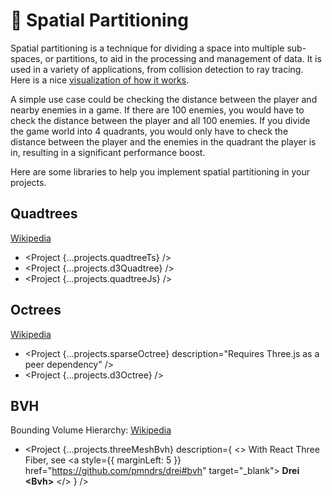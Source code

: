 
# 🧊 Spatial Partitioning

Spatial partitioning is a technique for dividing a space into multiple sub-spaces, or partitions, to aid in the processing and management of data. It is used in a variety of applications, from collision detection to ray tracing. Here is a nice [visualization of how it works](https://timohausmann.github.io/quadtree-ts/).

A simple use case could be checking the distance between the player and nearby enemies in a game. If there are 100 enemies, you would have to check the distance between the player and all 100 enemies. If you divide the game world into 4 quadrants, you would only have to check the distance between the player and the enemies in the quadrant the player is in, resulting in a significant performance boost.

Here are some libraries to help you implement spatial partitioning in your projects.

## Quadtrees

[Wikipedia](https://en.wikipedia.org/wiki/Quadtree)

- <Project {...projects.quadtreeTs} />
- <Project {...projects.d3Quadtree} />
- <Project {...projects.quadtreeJs} />

## Octrees

[Wikipedia](https://en.wikipedia.org/wiki/Octree)

- <Project {...projects.sparseOctree} description="Requires Three.js as a peer dependency" />
- <Project {...projects.d3Octree} />

## BVH

Bounding Volume Hierarchy: [Wikipedia](https://en.wikipedia.org/wiki/Bounding_volume_hierarchy)

- <Project
    {...projects.threeMeshBvh}
    description={
      <>
        With React Three Fiber, see <R3FLogo />
        <a style={{ marginLeft: 5 }} href="https://github.com/pmndrs/drei#bvh" target="_blank">
          <b>Drei &lt;Bvh&gt;</b>
        </a>
      </>
    }
  />
